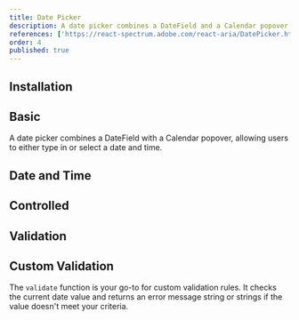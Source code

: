 ```yaml
---
title: Date Picker
description: A date picker combines a DateField and a Calendar popover to allow users to enter or select a date and time value.
references: ['https://react-spectrum.adobe.com/react-aria/DatePicker.html#props']
order: 4
published: true
---
```


## Installation
<Install component='date-picker' />

## Basic
A date picker combines a DateField with a Calendar popover, allowing users to either type in or select a date and time.
<Demo center component='date-and-time/date-picker/date-picker-demo' />

## Date and Time
<Demo center component='date-and-time/date-picker/date-time-demo' />

## Controlled
<Demo center component='date-and-time/date-picker/date-picker-controlled-demo' />

## Validation
<Demo center component='date-and-time/date-picker/date-picker-required-demo' />

## Custom Validation
The `validate` function is your go-to for custom validation rules. It checks the current date value and returns an error message string or strings if the value doesn't meet your criteria.
<Demo center component='date-and-time/date-picker/date-picker-custom-validation-demo' />
